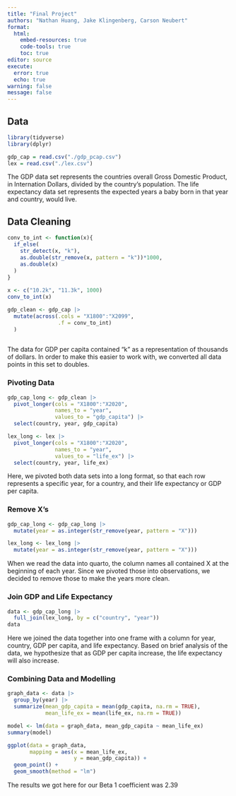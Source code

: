 ```yaml
---
title: "Final Project"
authors: "Nathan Huang, Jake Klingenberg, Carson Neubert"
format: 
  html:
    embed-resources: true
    code-tools: true
    toc: true
editor: source
execute: 
  error: true
  echo: true
warning: false
message: false
---
```


## Data

```r
library(tidyverse)
library(dplyr)
```

```r
gdp_cap = read.csv("./gdp_pcap.csv")
lex = read.csv("./lex.csv")
```
The GDP data set represents the countries overall Gross Domestic Product, in Internation Dollars, divided by the country's population. The life expectancy data set represents the expected years a baby born in that year and country, would live. 

## Data Cleaning

```r
conv_to_int <- function(x){
  if_else(
    str_detect(x, "k"),
    as.double(str_remove(x, pattern = "k"))*1000,
    as.double(x)
  )
}
  
x <- c("10.2k", "11.3k", 1000)
conv_to_int(x)
```

```r
gdp_clean <- gdp_cap |>
  mutate(across(.cols = "X1800":"X2099",
                .f = conv_to_int)
  )
  
```

The data for GDP per capita contained "k" as a representation of thousands of dollars. In order to make this easier to work with, we converted all data points in this set to doubles.

### Pivoting Data
```r
gdp_cap_long <- gdp_clean |>
  pivot_longer(cols = "X1800":"X2020",
               names_to = "year",
               values_to = "gdp_capita") |>
  select(country, year, gdp_capita)

lex_long <- lex |>
  pivot_longer(cols = "X1800":"X2020",
               names_to = "year",
               values_to = "life_ex") |>
  select(country, year, life_ex)
```

Here, we pivoted both data sets into a long format, so that each row represents a specific year, for a country, and their life expectancy or GDP per capita.
  
### Remove X's
```r
gdp_cap_long <- gdp_cap_long |>
  mutate(year = as.integer(str_remove(year, pattern = "X")))

lex_long <- lex_long |> 
  mutate(year = as.integer(str_remove(year, pattern = "X")))

```

When we read the data into quarto, the column names all contained X at the beginning of each year. Since we pivoted those into observations, we decided to remove those to make the years more clean.

### Join GDP and Life Expectancy
```r
data <- gdp_cap_long |> 
  full_join(lex_long, by = c("country", "year"))
data
```

Here we joined the data together into one frame with a column for year, country, GDP per capita, and life expectancy. Based on brief analysis of the data, we hypothesize that as GDP per capita increase, the life expectancy will also increase.

### Combining Data and Modelling
```r
graph_data <- data |>
  group_by(year) |>
  summarize(mean_gdp_capita = mean(gdp_capita, na.rm = TRUE),
            mean_life_ex = mean(life_ex, na.rm = TRUE))

model <- lm(data = graph_data, mean_gdp_capita ~ mean_life_ex)
summary(model)

ggplot(data = graph_data,
       mapping = aes(x = mean_life_ex,
                     y = mean_gdp_capita)) +
  geom_point() +
  geom_smooth(method = "lm")


```
The results we got here for our Beta 1 coefficient was 2.39
